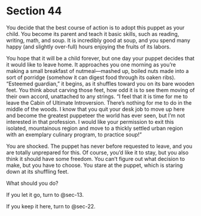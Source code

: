 # Section 44 {#sec-44}

You decide that the best course of action is to adopt this puppet as your child. You become its parent and teach it basic skills, such as reading, writing, math, and soup. It is incredibly good at soup, and you spend many happy (and slightly over-full) hours enjoying the fruits of its labors. 

You hope that it will be a child forever, but one day your puppet decides that it would like to leave home. It approaches you one morning as you’re making a small breakfast of nutmeal—mashed up, boiled nuts made into a sort of porridge (somehow it can digest food through its oaken ribs). “Esteemed guardian,” it begins, as it shuffles toward you on its bare wooden feet. You think about carving those feet, how odd it is to see them moving of their own accord, unattached to any strings. “I feel that it is time for me to leave the Cabin of Ultimate Introversion. There’s nothing for me to do in the middle of the woods. I know that you quit your desk job to move up here and become the greatest puppeteer the world has ever seen, but I’m not interested in that profession. I would like your permission to exit this isolated, mountainous region and move to a thickly settled urban region with an exemplary culinary program, to practice soup!” 

You are shocked. The puppet has never before requested to leave, and you are totally unprepared for this. Of course, you’d like it to stay, but you also think it should have some freedom. You can’t figure out what decision to make, but you have to choose. You stare at the puppet, which is staring down at its shuffling feet.

What should you do?

If you let it go, turn to @sec-13.

If you keep it here, turn to @sec-22.

